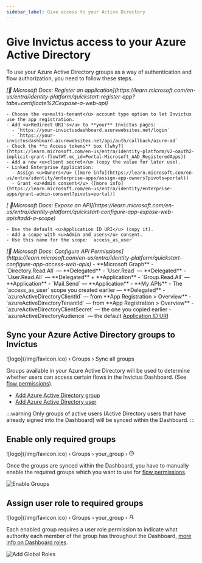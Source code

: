 ```yaml
---
sidebar_label: Give access to your Active Directory
---
```



# Give Invictus access to your Azure Active Directory
To use your Azure Active Directory groups as a way of authentication and flow authorization, you need to follow these steps.

<Walkthrough>
  <Task title="Register an Application for Invictus">
    <em>[🔗 Microsoft Docs: Register an application](https://learn.microsoft.com/en-us/entra/identity-platform/quickstart-register-app?tabs=certificate%2Cexpose-a-web-api)</em>

    - Choose the <u>multi-tenant</u> account type option to let Invictus use the app registration.
    - Add <u>Redirect URI's</u> to **your** Invictus pages:
      - `https://your-invictusdashboard.azurewebsites.net/login`
      - `https://your-invictusdashboard.azurewebsites.net/api/auth/callback/azure-ad`
    - Check the **☑️ Access tokens** box ([why?](https://learn.microsoft.com/en-us/entra/identity-platform/v2-oauth2-implicit-grant-flow?WT.mc_id=Portal-Microsoft_AAD_RegisteredApps))
    - Add a new <u>client secret</u> (copy the value for later use).
    - Linked Enterprise Application:
      - Assign <u>Owners</u> ([more info](https://learn.microsoft.com/en-us/entra/identity/enterprise-apps/assign-app-owners?pivots=portal))
      - Grant <u>Admin consent</u> ([more info](https://learn.microsoft.com/en-us/entra/identity/enterprise-apps/grant-admin-consent?pivots=portal))
  </Task>

  <Task title="Expose an API with scoped permissions">
    <em>[ 🔗Microsoft Docs: Expose an API](https://learn.microsoft.com/en-us/entra/identity-platform/quickstart-configure-app-expose-web-apis#add-a-scope)</em>

    - Use the default <u>Application ID URI</u> (copy it).
    - Add a scope with <u>Admin and users</u> consent.
    - Use this name for the scope: `access_as_user`
  </Task>

  <Task title="Add API permissions">
    <em>[🔗 Microsoft Docs: Configure API Permissions](https://learn.microsoft.com/en-us/entra/identity-platform/quickstart-configure-app-access-web-apis)</em>
    - **Microsoft Graph**
      - `Directory.Read.All` — **Delegated**
      - `User.Read` — **Delegated**
      - `User.Read.All` — **Delegated** + **Application**
      - `Group.Read.All` — **Application**
      - `Mail.Send` — **Application**
    - **My APIs**
      - The `access_as_user` scope you created earlier — **Delegated**
  </Task>

  <Task title="Pass App Registration values to Invictus deployment">
    - `azureActiveDirectoryClientId` — from **App Registration > Overview**
    - `azureActiveDirectoryTenantId` — from **App Registration > Overview**
    - `azureActiveDirectoryClientSecret` — the one you copied earlier
    - `azureActiveDirectoryAudience` — the default <u>Application ID URI</u>
  </Task>

</Walkthrough>

## Sync your Azure Active Directory groups to Invictus
<nav class="custom-breadcrumb">
  <span class="breadcrumb-item no-padding">
    ![logo](/img/favicon.ico)
  </span>
  <span>›</span>
  <span class="breadcrumb-item">Groups</span>
  <span>›</span>
  <span class="breadcrumb-item active">Sync all groups</span>
</nav>

Groups available in your Azure Active Directory will be used to determine whether users can access certain flows in the Invictus Dashboard. (See [flow permissions](../flows/01_add.mdx#permissions)).

* [Add Azure Active Directory group](https://learn.microsoft.com/en-us/entra/fundamentals/how-to-manage-groups)
* [Add Azure Active Directory user](https://learn.microsoft.com/en-us/entra/fundamentals/how-to-create-delete-users)

:::warning
Only groups of active users (Active Directory users that have already signed into the Dashboard) will be synced within the Dashboard.
:::

## Enable only required groups
<nav class="custom-breadcrumb">
  <span class="breadcrumb-item no-padding">
    ![logo](/img/favicon.ico)
  </span>
  <span>›</span>
  <span class="breadcrumb-item">Groups</span>
  <span>›</span>
  <span class="breadcrumb-item">your_group</span>
  <span>›</span>
  <span class="breadcrumb-item active"><svg stroke="currentColor" fill="currentColor" stroke-width="0" viewBox="0 0 1024 1024" aria-hidden="true" focusable="false" height="1em" width="1em" xmlns="http://www.w3.org/2000/svg"><path d="M512 64C264.6 64 64 264.6 64 512s200.6 448 448 448 448-200.6 448-448S759.4 64 512 64zm0 820c-205.4 0-372-166.6-372-372s166.6-372 372-372 372 166.6 372 372-166.6 372-372 372zm-88-532h-48c-4.4 0-8 3.6-8 8v304c0 4.4 3.6 8 8 8h48c4.4 0 8-3.6 8-8V360c0-4.4-3.6-8-8-8zm224 0h-48c-4.4 0-8 3.6-8 8v304c0 4.4 3.6 8 8 8h48c4.4 0 8-3.6 8-8V360c0-4.4-3.6-8-8-8z"></path></svg></span>
</nav>

Once the groups are synced within the Dashboard, you have to manually enable the required groups which you want to use for [flow permissions](../flows/01_add.mdx#permissions).

![Enable Groups](/images/dashboard/Groups/groups-disable-action.png)

## Assign user role to required groups
<nav class="custom-breadcrumb">
  <span class="breadcrumb-item no-padding">
    ![logo](/img/favicon.ico)
  </span>
  <span>›</span>
  <span class="breadcrumb-item">Groups</span>
  <span>›</span>
  <span class="breadcrumb-item">your_group</span>
  <span>›</span>
  <span class="breadcrumb-item active"><svg stroke="currentColor" fill="currentColor" stroke-width="0" t="1569683921137" viewBox="0 0 1024 1024" version="1.1" aria-hidden="true" focusable="false" height="1em" width="1em" xmlns="http://www.w3.org/2000/svg"><defs></defs><path d="M759 335c0-137-111-248-248-248S263 198 263 335c0 82.8 40.6 156.2 103 201.2-0.4 0.2-0.7 0.3-0.9 0.4-44.7 18.9-84.8 46-119.3 80.6-34.5 34.5-61.5 74.7-80.4 119.5C146.9 780.5 137 827 136 874.8c-0.1 4.5 3.5 8.2 8 8.2h59.9c4.3 0 7.9-3.5 8-7.8 2-77.2 32.9-149.5 87.6-204.3C356 614.2 431 583 511 583c137 0 248-111 248-248zM511 507c-95 0-172-77-172-172s77-172 172-172 172 77 172 172-77 172-172 172zM616 728h264c4.4 0 8-3.6 8-8v-56c0-4.4-3.6-8-8-8H703.5l47.2-60.1c1.1-1.4 1.7-3.2 1.7-4.9 0-4.4-3.6-8-8-8h-72.6c-4.9 0-9.5 2.3-12.6 6.1l-68.5 87.1c-4.4 5.6-6.8 12.6-6.8 19.8 0.1 17.7 14.4 32 32.1 32zM856 792H592c-4.4 0-8 3.6-8 8v56c0 4.4 3.6 8 8 8h176.5l-47.2 60.1c-1.1 1.4-1.7 3.2-1.7 4.9 0 4.4 3.6 8 8 8h72.6c4.9 0 9.5-2.3 12.6-6.1l68.5-87.1c4.4-5.6 6.8-12.6 6.8-19.8-0.1-17.7-14.4-32-32.1-32z"></path></svg></span>
</nav>

Each enabled group requires a user role permission to indicate what authority each member of the group has throughout the Dashboard, [more info on Dashboard roles](../security/03_roles.md).

![Add Global Roles](/images/dashboard/Groups/groups-permissions-action.png)
